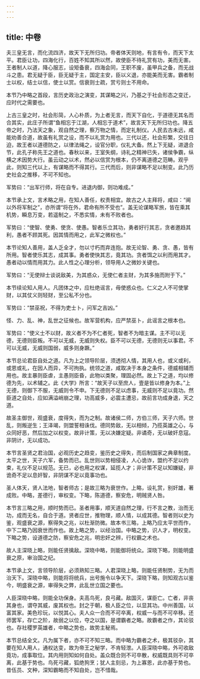 ```yaml
---
---
---
```

title: 中卷
---




夫三皇无言，而化流四济，故天下无所归功。帝者体天则地，有言有令，而天下太平。君臣让功，四海化行，百姓不知其所以然，故使臣不待礼赏有功，美而无害。王者制人以道，降心服志，设矩备衰，四海会同，王职不废，虽甲兵之备，而无战斗之患。君无疑于臣，臣无疑于主，国定主安，臣以义退，亦能美而无害。霸者制士以权，结士以信，使士以赏。信衰则士疏，赏亏则士不用命。

本节乃中略之首段，言历史政治之演变，其谋略之兴，乃基之于社会形态之变迁，应时代之需要也。

上古三皇之时，社会形简，人心朴质，为上者无言，而天下自化，于道德无其名而合其实，此庄子所谓“鱼相忘于江湖，人相忘于道术”，故言天下无所归功也。降五帝之时，乃法天之象，观自然之理，察万物之情，而定礼制仪。人民去古未远，咸能劝善合道，故虽有礼赏之设，而不以礼赏为用也。三代以还，社会形繁，交往日迫，故王者以道德防之，以律法绳之，设官分职，仪礼大备。然上下无疑，进退合节，此孔子称先王之道也。春秋以来，王室失纲，诗礼之精神已失，诸侯争霸，纵横之术因势大行。虽云动之以术，然必以信赏为根本，仍不离道德之范畴。观乎此，则知三代以上，有谋略而不得其行。三代而后，则非谋略不足以制变。此乃历史社会之推移，不可不知也。

军势曰：“出军行师，将在自专。进退内御，则功难成。”

本节承上文，言术略之用，在知人善任，权责相宜。故古之人主拜将，咸曰：“阃以外将军制之”，亦所谓“将在外，君命有所不受也”。盖无论谋略军旅，皆在乘其机势，瞬息万变，若遥制之，不悉实情，未有不败者也。

军势曰：“使智、使勇、使贪、使愚。智者乐立其功，勇者好行其志，贪者邀趋其利，愚者不顾其死。因其情而用之，此军之微权也。”

本节论知人善用，盖人乏全才，勿以寸朽而弃连抱。故无论智、勇、贪、愚，皆有所用。智者使乐其志，成其事。勇者使快其志，竟其功。贪者饵之以利而用其才。愚者动以情而用其力。此人性之心理分析，领导用人之微妙关键也。

军势曰：“无使辩士谈说敌美，为其惑众，无使仁者主财，为其多施而附于下。”

本节续论知人用人。凡团体之中，应杜绝谣言，毋使惑众也。仁义之人不可使掌财，以其仗义则轻财，至公私不分也。

军势曰：“禁巫祝，不得为吏士卜，问军之吉凶。”

怪、力、乱、神，乱世之征候也。故军营机构，应严禁巫卜，此谣言之根本也。

军势曰：“使义士不以财，故义者不为不仁者死，智者不为暗主谋。主不可以无德，无德则臣叛。不可以无威，无威则失权。臣不可以无德，无德则无以事君。不可以无威，无威则国弱，威多则身蹶。”

本节总论君臣自处之道。凡为上之领导阶层，须透彻人情，其用人也，或义或利，或恩或礼，在因人而异，不可拘执。统领之道，咸取决于本身之条件，德威相辅而用也。故主暴则臣虐，主愚则臣昏，此物以类聚，理固必然。故上下之道，均以修德为先，以术辅之。此《大学》所言：“故天子以至庶人，壹是皆以修身为本。”上无德，则御下不服，无威则令不申。下无德则不足以虑事，无威则不足以竟功。然臣道之自处，应如满溢峭崩之理，功高威多，必震主遭忌，故前言功成身退，天之道。

故圣主御世，观盛衰，度得失，而为之制。故诸侯二师，方伯三师，天子六师。世乱，则叛逆生；王泽竭，则盟誓相诛伐。德同势敌，无以相倾，乃揽英雄之心，与众同好恶，然后加之以权变。故非计策，无以决嫌定疑。非谲奇，无以破奸息寇。非阴计，无以成功。

本节言圣贤之君治国，必观历史之趋变，鉴历史之得失，而后制国家之典章制度。太平之世，天子六军，备势而已。乱世则以势相侵凌，人心诡诈，盟约不足以约束，礼仪不足以规范。无已，必也用之权谋，延揽人才；非计策不足以知嫌疑，非诡奇不足以息奸智，非阴谋不足以竟事功也。

圣人体天，贤人法地，智者师古；是故三略为衰世作。上略，设礼赏，别奸雄，著成败。中略，差德行，审权变。下略，陈道德，察安危，明贼贤人咎。

本节言三略之用，顺时势而已。圣者用事，顺天道自然之理，行不言之教，治而无功，成而无名，自合于道。贤者应世，推物理，顺人情，以成其德。智者则以史为鉴，观盛衰之源，察得失之兆，以杜渐防微。故本书三略，上略乃应太平世而作，中下二略乃因衰世而作也。故上略之势，以经治国。中略之势，识人才，明权变。下略之势，设道德之防，察安危之兆，明忠奸之辨，行权霸之术也。

故人主深晓上略，则能任贤擒敌。深晓中略，则能御将统众。深晓下略，则能明盛衰之原，审治国之纪。

本节承上文，言领导阶层，必须熟知三略。人君深晓上略，则能任贤制势，无为而治天下。深晓中略，则能将将统兵，出号施令以争天下。深晓下略，则知观古以鉴今，明盛衰之源，审得失之弊，此乱世立国之要也。

人臣深晓中略，则能全功保身。夫高鸟死，良弓藏。敌国灭，谋臣亡。亡者，非丧其身也，谓夺其威，废其权也。封之于朝，极人臣之位，以显其功。中州善国，以富其家。美色珍玩，以悦其心。夫人众一合而不可卒离，权威一与而不可卒移。还师罢军，存亡之阶，故弱之以位，夺之以国，是谓霸者之略。故霸者之作，其论驳也。存社稷罗英雄者，中略之势也，故势主秘焉。

本节总结全文。凡为属下者，亦不可不知三略。而中略为霸者之术，极其驳杂，其要在知人用人，通权达变，故为帝王之秘学，不肯轻泄。人臣深晓中略，外可收敌竟功，成事取位。其内用则知如何自处。盖众既合则不可卒散，权威既具则不可卒离，此基于势也。鸟死弓藏，狐绝狗烹；犹人主刻忌，为上寡恩，此亦基于势也。昔伍员、文种，深知霸略而不知自处，岂不惜哉。